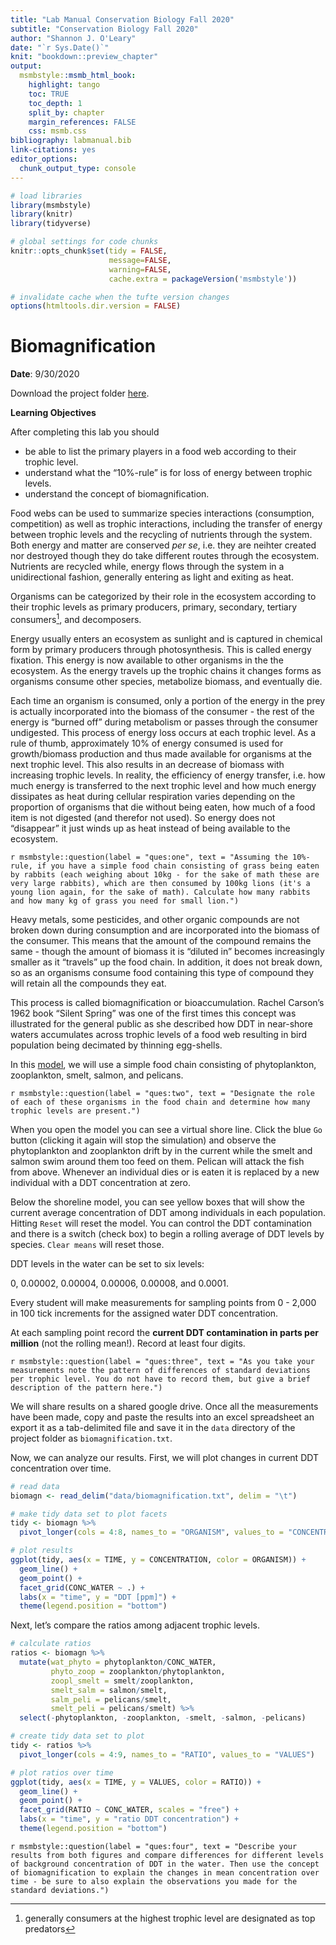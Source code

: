 ```yaml
---
title: "Lab Manual Conservation Biology Fall 2020"
subtitle: "Conservation Biology Fall 2020"
author: "Shannon J. O'Leary"
date: "`r Sys.Date()`"
knit: "bookdown::preview_chapter"
output:
  msmbstyle::msmb_html_book:
    highlight: tango
    toc: TRUE
    toc_depth: 1
    split_by: chapter
    margin_references: FALSE
    css: msmb.css
bibliography: labmanual.bib
link-citations: yes
editor_options: 
  chunk_output_type: console
---
```


```r

# load libraries
library(msmbstyle)
library(knitr)
library(tidyverse)

# global settings for code chunks
knitr::opts_chunk$set(tidy = FALSE, 
                      message=FALSE, 
                      warning=FALSE,
                      cache.extra = packageVersion('msmbstyle'))

# invalidate cache when the tufte version changes
options(htmltools.dir.version = FALSE)

```

# Biomagnification

**Date**: 9/30/2020

Download the project folder [here](https://drive.google.com/drive/folders/1gLiUyhjUBMQ8Km532AtiyAlS-qyEx9y1?usp=sharing).

**Learning Objectives**

After completing this lab you should

* be able to list the primary players in a food web according to their trophic level.
* understand what the "10%-rule" is for loss of energy between trophic levels.
* understand the concept of biomagnification.

Food webs can be used to summarize species interactions (consumption, competition) as well as trophic interactions, including the transfer of energy between trophic levels and the recycling of nutrients through the system. Both energy and matter are conserved *per se*, i.e. they are neihter created nor destroyed though they do take different routes through the ecosystem. Nutrients are recycled while, energy flows through the system in a unidirectional fashion, generally entering as light and exiting as heat. 

Organisms can be categorized by their role in the ecosystem according to their trophic levels as primary producers, primary, secondary, tertiary consumers^[generally consumers at the highest trophic level are designated as top predators], and decomposers.

Energy usually enters an ecosystem as sunlight and is captured in chemical form by primary producers through photosynthesis. This is called energy fixation. This energy is now available to other organisms in the the ecosystem. As the energy travels up the trophic chains it changes forms as organisms consume other species, metabolize  biomass, and eventually die. 

Each time an organism is consumed, only a portion of the energy in the prey is actually incorporated into the biomass of the consumer - the rest of the energy is "burned off" during metabolism or passes through the consumer undigested. This process of energy loss occurs at each trophic level. As a rule of thumb, approximately 10% of energy consumed is used for growth/biomass production and thus made available for organisms at the next trophic level. This also results in an decrease of biomass with increasing trophic levels. In reality, the efficiency of energy transfer, i.e. how much energy is transferred to the next trophic level and how much energy dissipates as heat during cellular respiration varies depending on the proportion of organisms that die without being eaten, how much of a food item is not digested (and therefor not used). So energy does not "disappear" it just winds up as heat instead of being available to the ecosystem.

`r msmbstyle::question(label = "ques:one", text = "Assuming the 10%-rule, if you have a simple food chain consisting of grass being eaten by rabbits (each weighing about 10kg - for the sake of math these are very large rabbits), which are then consumed by 100kg lions (it's a young lion again, for the sake of math). Calculate how many rabbits and how many kg of grass you need for small lion.")`

Heavy metals, some pesticides, and other organic compounds are not broken down during consumption and are incorporated into the biomass of the consumer. This means that the amount of the compound remains the same - though the amount of biomass it is "diluted in" becomes increasingly smaller as it "travels" up the food chain. In addition, it does not break down, so as an organisms consume food containing this type of compound they will retain all the compounds they eat.

This process is called biomagnification or bioaccumulation. Rachel Carson's 1962 book "Silent Spring" was one of the first times this concept was illustrated for the general public as she described how DDT in near-shore waters accumulates across trophic levels of a food web resulting in bird population being decimated by thinning egg-shells.

In this [model](http://virtualbiologylab.org/NetWebHTML_FilesJan2016/BiomagnificationModel.html), we will use a simple food chain consisting of phytoplankton, zooplankton, smelt, salmon, and pelicans.

`r msmbstyle::question(label = "ques:two", text = "Designate the role of each of these organisms in the food chain and determine how many trophic levels are present.")`

When you open the model you can see a virtual shore line. Click the blue `Go` button (clicking it again will stop the simulation) and observe the phytoplankton and zooplankton drift by in the current while the smelt and salmon swim around them too feed on them. Pelican will attack the fish from above. Whenever an individual dies or is eaten it is replaced by a new individual with a DDT concentration at zero.

Below the shoreline model, you can see yellow boxes that will show the current average concentration of DDT among individuals in each population. Hitting `Reset` will reset the model. You can control the DDT contamination and there is a switch (check box) to begin a rolling average of DDT levels by species. `Clear means` will reset those. 

DDT levels in the water can be set to six levels:

0, 0.00002, 0.00004, 0.00006, 0.00008, and 0.0001.

Every student will make measurements for sampling points from 0 - 2,000 in 100 tick increments for the assigned water DDT concentration. 

At each sampling point record the **current DDT contamination in parts per million** (not the rolling mean!). Record at least four digits.

`r msmbstyle::question(label = "ques:three", text = "As you take your measurements note the pattern of differences of standard deviations per trophic level. You do not have to record them, but give a brief description of the pattern here.")`

We will share results on a shared google drive. Once all the measurements have been made, copy and paste the results into an excel spreadsheet an export it as a tab-delimited file and save it in the `data` directory of the project folder as `biomagnification.txt`.

Now, we can analyze our results. First, we will plot changes in current DDT concentration over time.

```r

# read data
biomagn <- read_delim("data/biomagnification.txt", delim = "\t")

# make tidy data set to plot facets
tidy <- biomagn %>%
  pivot_longer(cols = 4:8, names_to = "ORGANISM", values_to = "CONCENTRATION")

# plot results
ggplot(tidy, aes(x = TIME, y = CONCENTRATION, color = ORGANISM)) +
  geom_line() +
  geom_point() +
  facet_grid(CONC_WATER ~ .) +
  labs(x = "time", y = "DDT [ppm]") +
  theme(legend.position = "bottom")

```

Next, let's compare the ratios among adjacent trophic levels. 

```r

# calculate ratios
ratios <- biomagn %>%
  mutate(wat_phyto = phytoplankton/CONC_WATER,
         phyto_zoop = zooplankton/phytoplankton,
         zoopl_smelt = smelt/zooplankton,
         smelt_salm = salmon/smelt,
         salm_peli = pelicans/smelt,
         smelt_peli = pelicans/smelt) %>%
  select(-phytoplankton, -zooplankton, -smelt, -salmon, -pelicans)

# create tidy data set to plot
tidy <- ratios %>%
  pivot_longer(cols = 4:9, names_to = "RATIO", values_to = "VALUES")

# plot ratios over time
ggplot(tidy, aes(x = TIME, y = VALUES, color = RATIO)) +
  geom_line() +
  geom_point() +
  facet_grid(RATIO ~ CONC_WATER, scales = "free") +
  labs(x = "time", y = "ratio DDT concentration") +
  theme(legend.position = "bottom")

```

`r msmbstyle::question(label = "ques:four", text = "Describe your results from both figures and compare differences for different levels of background concentration of DDT in the water. Then use the concept of biomagnification to explain the changes in mean concentration over time - be sure to also explain the observations you made for the standard deviations.")`

